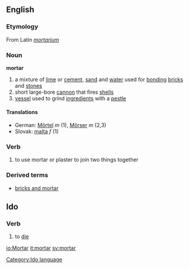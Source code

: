 ==English==
===Etymology===
From Latin ''[[mortarium]]''

=== Noun ===
'''mortar'''
#a mixture of [[lime]] or [[cement]], [[sand]] and [[water]] used for [[bonding]] [[bricks]] and [[stones]]
#short large-bore [[cannon]] that fires [[shells]]
#[[vessel]] used to grind [[ingredients]] with a [[pestle]]

==== Translations ====
*German: [[Mörtel]] ''m'' (1), [[Mörser]] ''m'' (2,3)
*Slovak: [[malta#Slovak|malta]] ''f'' (1)

=== Verb ===
# to use mortar or plaster to join two things together

=== Derived terms ===
* [[bricks and mortar]]


==Ido==
===Verb===
# to [[die]]

[[Category:Ido language]]

[[io:Mortar]]
[[it:mortar]]
[[sv:mortar]]